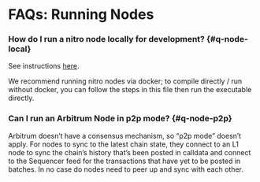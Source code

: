 # FAQs: Running Nodes

### How do I run a nitro node locally for development? {#q-node-local}

See instructions [here](/node-running/local-dev-node.mdx).

We recommend running nitro nodes via docker; to compile directly / run without docker, you can follow the steps in this file then run the executable directly.

### Can I run an Arbitrum Node in p2p mode? {#q-node-p2p}

Arbitrum doesn’t have a consensus mechanism, so “p2p mode” doesn’t apply. For nodes to sync to the latest chain state, they connect to an L1 node to sync the chain’s history that’s been posted in calldata and connect to the Sequencer feed for the transactions that have yet to be posted in batches. In no case do nodes need to peer up and sync with each other.

